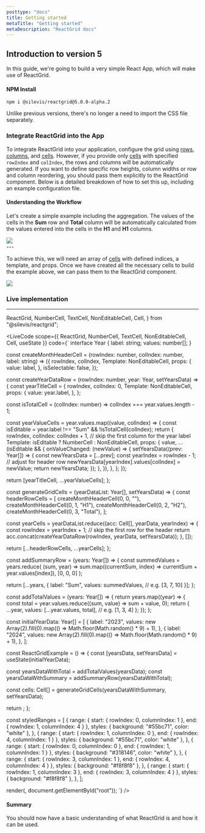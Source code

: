 ```yaml
---
posttype: "docs"
title: Getting started
metaTitle: "Getting started"
metaDescription: "ReactGrid docs"
---
```


## Introduction to version 5

In this guide, we're going to build a very simple React App, which will make use of ReactGrid.

#### NPM Install

```shell
npm i @silevis/reactgrid@5.0.0-alpha.2
```

Unlike previous versions, there's no longer a need to import the CSS file separately.

### Integrate ReactGrid into the App

To integrate ReactGrid into your application, configure the grid using [rows](/docs/5.0/6-api/1-types/1-row), [columns](/docs/5.0/6-api/1-types/2-column), and [cells](/docs/5.0/6-api/1-types/3-cell). However, if you provide only [cells](/docs/5.0/6-api/1-types/3-cell) with specified `rowIndex` and `colIndex`, the rows and columns will be automatically generated. If you want to define specific row heights, column widths or row and column reordering, you should pass them explicitly to the ReactGrid component. Below is a detailed breakdown of how to set this up, including an example configuration file.

#### Understanding the Workflow

Let's create a simple example including the aggregation. The values of the cells in the **Sum** row and **Total** column will be automatically calculated from the values entered into the cells in the **H1** and **H1** columns.

<div style={{ marginTop: 25, display: "flex", justifyContent: "center" }}>
  <img src="/reactgrid/static/workflow-table-1.png" />
</div>
---

To achieve this, we will need an array of [cells](/docs/5.0/6-api/1-types/3-cell) with defined indices, a template, and props. Once we have created all the necessary cells to build the example above, we can pass them to the ReactGrid component.

<div style={{ marginTop: 25, display: "flex", justifyContent: "center" }}>
  <img src="/reactgrid/static/workflow-table-2.png" />
</div>

### Live implementation

---

  ReactGrid,
  NumberCell,
  TextCell,
  NonEditableCell,
  Cell,
} from "@silevis/reactgrid";


<LiveCode
scope={{
  ReactGrid,
  NumberCell,
  TextCell,
  NonEditableCell,
  Cell,
  useState
}}
code={`
interface Year {
  label: string;
  values: number[];
}

const createMonthHeaderCell = (rowIndex: number, colIndex: number, label: string) => ({
  rowIndex,
  colIndex,
  Template: NonEditableCell,
  props: {
    value: label,
  },
  isSelectable: false,
});

const createYearDataRow = (rowIndex: number, year: Year, setYearsData) => {
  const yearTitleCell = {
    rowIndex,
    colIndex: 0,
    Template: NonEditableCell,
    props: {
      value: year.label,
    },
  };

  const isTotalCell = (colIndex: number) => colIndex === year.values.length - 1;

  const yearValueCells = year.values.map((value, colIndex) => {
    const isEditable = year.label !== "Sum" && !isTotalCell(colIndex);
    return {
      rowIndex,
      colIndex: colIndex + 1, // skip the first column for the year label
      Template: isEditable ? NumberCell : NonEditableCell,
      props: {
        value,
        ...(isEditable && {
          onValueChanged: (newValue) => {
            setYearsData((prev: Year[]) => {
              const newYearsData = [...prev];
              const yearIndex = rowIndex - 1; // adjust for header row
              newYearsData[yearIndex].values[colIndex] = newValue;
              return newYearsData;
            });
          },
        }),
      },
    };
  });

  return [yearTitleCell, ...yearValueCells];
};

const generateGridCells = (yearDataList: Year[], setYearsData) => {
  const headerRowCells = [
    createMonthHeaderCell(0, 0, ""),
    createMonthHeaderCell(0, 1, "H1"),
    createMonthHeaderCell(0, 2, "H2"),
    createMonthHeaderCell(0, 3, "Total"),
  ];

  const yearCells = yearDataList.reduce((acc: Cell[], yearData, yearIndex) => {
    const rowIndex = yearIndex + 1; // skip the first row for the header
    return acc.concat(createYearDataRow(rowIndex, yearData, setYearsData));
  }, []);

  return [...headerRowCells, ...yearCells];
};

const addSummaryRow = (years: Year[]) => {
  const summedValues = years.reduce(
    (sum, year) => sum.map((currentSum, index) => currentSum + year.values[index]),
    [0, 0, 0]
  );

  return [...years, {
    label: "Sum",
    values: summedValues, // e.g. [3, 7, 10]
  }];
};

const addTotalValues = (years: Year[]) => {
  return years.map((year) => {
    const total = year.values.reduce((sum, value) => sum + value, 0);
    return {
      ...year,
      values: [...year.values, total], // e.g. [1, 3, 4]
    };
  });
};

const initialYearData: Year[] = [
  {
    label: "2023",
    values: new Array(2).fill(0).map(() => Math.floor(Math.random() * 9) + 1),
  },
  {
    label: "2024",
    values: new Array(2).fill(0).map(() => Math.floor(Math.random() * 9) + 1),
  },
];

const ReactGridExample = () => {
  const [yearsData, setYearsData] = useState(initialYearData);

  const yearsDataWithTotal = addTotalValues(yearsData);
  const yearsDataWithSummary = addSummaryRow(yearsDataWithTotal);

  const cells: Cell[] = generateGridCells(yearsDataWithSummary, setYearsData);

  return <ReactGrid cells={cells} styledRanges={styledRanges} />;
};

const styledRanges = [
  {
    range: { start: { rowIndex: 0, columnIndex: 1 }, end: { rowIndex: 1, columnIndex: 4 } },
    styles: { background: "#55bc71", color: "white" },
  },
  {
    range: { start: { rowIndex: 1, columnIndex: 0 }, end: { rowIndex: 4, columnIndex: 1 } },
    styles: { background: "#55bc71", color: "white" },
  },
  {
    range: { start: { rowIndex: 0, columnIndex: 0 }, end: { rowIndex: 1, columnIndex: 1 } },
    styles: { background: "#318146", color: "white" },
  },
  {
    range: { start: { rowIndex: 3, columnIndex: 1 }, end: { rowIndex: 4, columnIndex: 4 } },
    styles: { background: "#f8f8f8" },
  },
  {
    range: { start: { rowIndex: 1, columnIndex: 3 }, end: { rowIndex: 3, columnIndex: 4 } },
    styles: { background: "#f8f8f8" },
  },
];

render(<ReactGridExample />, document.getElementById("root"));
`}
/>

#### Summary

You should now have a basic understanding of what ReactGrid is and how it can be used.